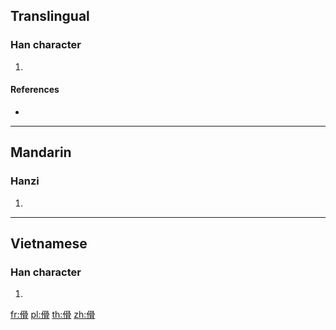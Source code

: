 {{character info/new}}
==Translingual==

===Han character===
{{Han char|rn=9|rad=人|as=10|sn=12|four=|canj=OBBB|ids=⿰亻骨}}

# {{defn|Han|sort=人10}}

====References====
* {{Han ref|kx=0114.051|hdz=10203.011|uh=50A6|ud=20646}}

----

==Mandarin==

===Hanzi===
{{cmn-hanzi|pin=[[gu]]|wg=ku}}

# {{defn|lang=cmn|sort=人10}}

----

==Vietnamese==

===Han character===
{{vi-hantu|[[cốt]]|rs=人10}}

# {{defn|lang=vi|sort=人10}}

[[fr:傦]]
[[pl:傦]]
[[th:傦]]
[[zh:傦]]